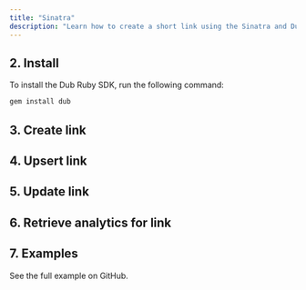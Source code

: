 ```yaml
---
title: "Sinatra"
description: "Learn how to create a short link using the Sinatra and Dub Ruby SDK."
---
```



<Prerequisites />

## 2. Install

To install the Dub Ruby SDK, run the following command:

```bash RubyGems
gem install dub
```

## 3. Create link

## 4. Upsert link

## 5. Update link

## 6. Retrieve analytics for link

## 7. Examples

<CardGroup cols={2}>
  <Card
    title="Sinatra Example"
    icon="arrow-up-right-from-square"
    href="https://github.com/dubinc/examples"
  >
    See the full example on GitHub.
  </Card>
</CardGroup>
